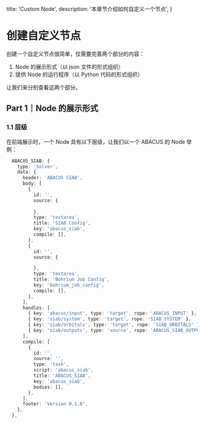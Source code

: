   title: 'Custom Node',
  description:
    '本章节介绍如何自定义一个节点',
}

# 创建自定义节点

创建一个自定义节点很简单，仅需要完善两个部分的内容：

1. Node 的展示形式（以 json 文件的形式组织）
2. 提供 Node 的运行程序（以 Python 代码的形式组织）

让我们来分别查看这两个部分。

## Part 1｜Node 的展示形式

### 1.1 层级

在前端展示时，一个 Node 具有以下层级，让我们以一个 ABACUS 的 Node 举例：

```typescript
  ABACUS_SIAB: {
    type: 'Solver',
    data: {
      header: 'ABACUS SIAB',
      body: [
        {
          id: '',
          source: {
            
          },
          type: 'textarea',
          title: 'SIAB Config',
          key: 'abacus_siab',
          compile: [],
        },
        {
          id: '',
          source: {

          },
          type: 'textarea',
          title: 'Bohrium Job Config',
          key: 'bohrium_job_config',
          compile: [],
        },
      ],
      handles: [
        { key: 'abacus/input', type: 'target', rope: 'ABACUS_INPUT' },
        { key: 'siab/system', type: 'target', rope: 'SIAB_SYSTEM' },
        { key: 'siab/orbitals', type: 'target', rope: 'SIAB_ORBITALS' },
        { key: 'siab/outputs', type: 'source', rope: 'ABACUS_SIAB_OUTPUTS' },
      ],
      compile: [
        {
          id: '',
          source: '',
          type: 'task',
          script: 'abacus_siab',
          title: 'ABACUS_SIAB',
          key: 'abacus_siab',
          bodies: [],
        },
      ],
      footer: 'Version 0.1.0',
    },
  },

```


